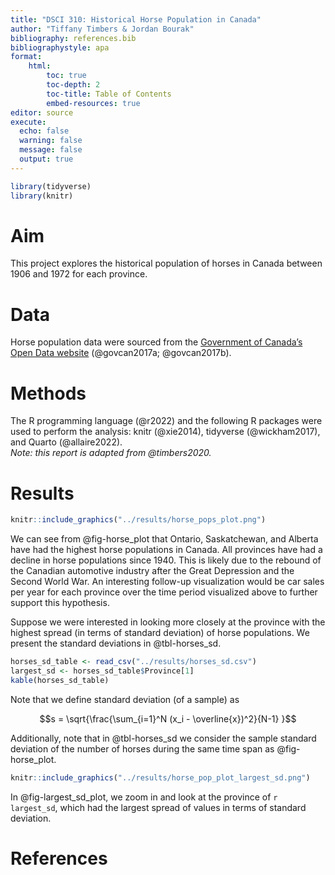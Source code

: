```yaml
---
title: "DSCI 310: Historical Horse Population in Canada"
author: "Tiffany Timbers & Jordan Bourak"
bibliography: references.bib
bibliographystyle: apa
format:
    html:
        toc: true
        toc-depth: 2
        toc-title: Table of Contents
        embed-resources: true
editor: source
execute:
  echo: false
  warning: false
  message: false
  output: true
---
```



```r
library(tidyverse)
library(knitr)
```

# Aim

This project explores the historical population of horses in Canada 
between 1906 and 1972 for each province.

# Data

Horse population data were sourced from the 
[Government of Canada's Open Data website](http://open.canada.ca/en/open-data) 
(@govcan2017a; @govcan2017b).

# Methods

The R programming language (@r2022) 
and the following R packages were used to perform the analysis: 
knitr (@xie2014), tidyverse (@wickham2017), and Quarto (@allaire2022).  
*Note: this report is adapted from @timbers2020.*

# Results

```r
knitr::include_graphics("../results/horse_pops_plot.png")
```

We can see from @fig-horse_plot that Ontario, Saskatchewan, and Alberta 
have had the highest horse populations in Canada. 
All provinces have had a decline in horse populations since 1940. 
This is likely due to the rebound of the Canadian automotive industry 
after the Great Depression and the Second World War. 
An interesting follow-up visualization would be car sales per year 
for each province over the time period visualized above 
to further support this hypothesis.

Suppose we were interested in looking more closely at the province 
with the highest spread (in terms of standard deviation) of horse populations. 
We present the standard deviations in @tbl-horses_sd.

```r
horses_sd_table <- read_csv("../results/horses_sd.csv")
largest_sd <- horses_sd_table$Province[1]
kable(horses_sd_table)
```

Note that we define standard deviation (of a sample) as

$$s = \sqrt{\frac{\sum_{i=1}^N (x_i - \overline{x})^2}{N-1} }$$

Additionally, note that in @tbl-horses_sd we consider the sample standard deviation of the number of horses during the same time span as @fig-horse_plot.

```r
knitr::include_graphics("../results/horse_pop_plot_largest_sd.png")
```

In @fig-largest_sd_plot, we zoom in and look at the province of `r largest_sd`, which had the largest spread of values in terms of standard deviation.

# References
::: {#refs}
:::